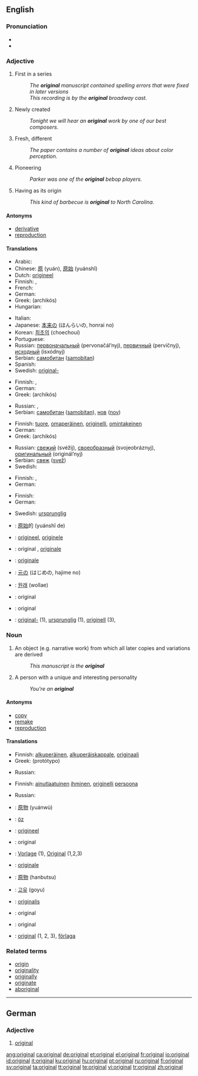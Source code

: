 {{see|Original}}
==English==

{{rank|quickly|lie|supposed|816|original|provide|determined|month}}

===Pronunciation===
* {{IPA|/əˈɹɪʤənl/}}
* {{audio|en-us-original.ogg|Audio (US)}}

===Adjective===
{{en-adj}}

# {{not comparable}} First in a series
#: ''The '''original''' manuscript contained spelling errors that were fixed in later versions''
#: ''This recording is by the '''original''' broadway cast.''
# {{not comparable}} Newly created
#: ''Tonight we will hear an '''original''' work by one of our best composers.''
# {{comparable}} Fresh, different
#: ''The paper contains a number of '''original''' ideas about color perception.''
# {{not comparable}} Pioneering
#: ''Parker was one of the '''original''' bebop players.''
# {{not comparable}} Having as its origin
#: ''This kind of barbecue is '''original''' to North Carolina.''

====Antonyms====
* [[derivative]]
* [[reproduction]]

====Translations====
{{trans-top|first in a series}}
* Arabic: {{Arab|[[اصلي|أصْلِيّ]]}} {{IPAchar|(’aʂlī)}}
* Chinese: [[原]] (yuán), [[原始]] (yuánshǐ)
* Dutch: [[origineel]]
* Finnish: {{t+|fi|alkuperäinen}}, {{t+|fi|ensimmäinen}}
* French: {{t+|fr|original}}
* German: {{t+|de|original}}
* Greek: {{t|el|αρχικός|m|sc=Grek}} (archikós)
* Hungarian: {{t+|hu|eredeti}}
{{trans-mid}}
* Italian: {{t+|it|originale}}
* Japanese: [[本来]]の (ほんらいの, honrai no)
* Korean: [[최초의]] (choechoui)
* Portuguese: {{t+|pt|original}}
* Russian: [[первоначальный]] (pervonačál’nyj), [[первичный]] (pervíčnyj), [[исходный]] (isxódnyj)
* Serbian: [[самобитан]] ([[samobitan]])
* Spanish: {{t-|es|original}}
* Swedish: [[original-]]
{{trans-bottom}}

{{trans-top|newly created}}
* Finnish: {{t+|fi|tuore}}, {{t+|fi|alkuperäinen}}
* German: {{t+|de|original}}
* Greek: {{t|el|αρχικός|m|sc=Grek}} (archikós)
{{trans-mid}}
* Russian: {{t+|ru|новый|tr=nóvyj|sc=Cyrl}}, {{t+|ru|свежий|tr=svéžij|sc=Cyrl}}
* Serbian: [[самобитан]] ([[samobitan]]), [[нов]] ([[nov]])
{{trans-bottom}}

{{trans-top|fresh, different}}
* Finnish: [[tuore]], [[omaperäinen]], [[originelli]], [[omintakeinen]]
* German: {{t+|de|originell}}
* Greek: {{t|el|αρχικός|m|sc=Grek}} (archikós)
{{trans-mid}}
* Russian: [[свежий]] (svéžij), [[своеобразный]] (svojeobráznyj), [[оригинальный]] (originál’nyj)
* Serbian: [[свеж]] ([[svež]])
* Swedish: {{t-|sv|originell}}
{{trans-bottom}}

{{trans-top|pioneering}}
* Finnish: {{t+|fi|alkuperäinen}}, {{t+|fi|ensimmäinen}}
* German: {{t+|de|ursprünglich}}
{{trans-mid}}
{{trans-bottom}}

{{trans-top|having as its origin}}
* Finnish: {{t-|fi|peräisin}}
* German: {{t+|de|ursprünglich}}
{{trans-mid}}
* Swedish: [[ursprunglig]]
{{trans-bottom}}

{{checktrans}}
{{trans-top|translations to be checked}}
* {{ttbc|Chinese}}: [[原始]]的 (yuánshǐ de)
* {{ttbc|Dutch}}: [[origineel]], [[originele]]
* {{ttbc|French}}: original {{m}}, [[originale]] {{f}}
* {{ttbc|Italian}}: [[originale]] {{m|f}}
* {{ttbc|Japanese}}: [[元]]の (はじめの, hajime no)
{{trans-mid}}
* {{ttbc|Korean}}: [[원래]] (wollae)
* {{ttbc|Portuguese}}: original {{m|f}}
* {{ttbc|Spanish}}: original {{m|f}}
* {{ttbc|Swedish}}: [[original-]] (1), [[ursprunglig]] (1), [[originell]] (3),
{{trans-bottom}}

===Noun===
{{en-noun}}

# An object (e.g. narrative work) from which all later copies and variations are derived
#: ''This manuscript is the '''original'''''
# A person with a unique and interesting personality
#: ''You're an '''original'''''

====Antonyms====

* [[copy]]
* [[remake]]
* [[reproduction]]

====Translations====
{{trans-top|object from which all later copies and variations are derived}}
* Finnish: [[alkuperäinen]], [[alkuperäiskappale]], [[originaali]]
* Greek: {{t|el|πρωτότυπο|n|sc=Grek}} (protótypo)
{{trans-mid}}
* Russian: {{t+|ru|оригинал|m|tr=originál|sc=Cyrl}}
{{trans-bottom}}

{{trans-top|person with a unique and interesting personality}}
* Finnish: [[ainutlaatuinen]] [[ihminen]], [[originelli]] [[persoona]]
{{trans-mid}}
* Russian: {{t+|ru|оригинал|m|tr=originál|sc=Cyrl}}
{{trans-bottom}}

{{checktrans}}
{{trans-top|translations to be checked}}
* {{ttbc|Chinese}}: [[原物]] (yuánwù)
* {{ttbc|Crimean Tatar}}: [[öz]]
* {{ttbc|Dutch}}: [[origineel]]
* {{ttbc|French}}: original {{m}}
* {{ttbc|German}}: [[Vorlage]] {{f}} (1), [[Original]] {{n}} (1,2,3)
* {{ttbc|Italian}}: [[originale]] {{m}}
* {{ttbc|Japanese}}: [[原物]] (hanbutsu)
* {{ttbc|Korean}}: [[고유]] (goyu)
* {{ttbc|Latin}}: [[originalis]]
* {{ttbc|Portuguese}}: original {{m}}
* {{ttbc|Spanish}}: original {{m}}
* {{ttbc|Swedish}}: [[original#Swedish|original]] {{n}} (1, 2, 3), [[förlaga]] {{c}}
{{trans-bottom}}

===Related terms===
* [[origin]]
* [[originality]]
* [[originally]]
* [[originate]]
* [[aboriginal]]

----

==German==

===Adjective===
{{de-adj|-}}

# [[#English|original]]

[[ang:original]]
[[ca:original]]
[[de:original]]
[[et:original]]
[[el:original]]
[[fr:original]]
[[io:original]]
[[id:original]]
[[it:original]]
[[ku:original]]
[[hu:original]]
[[pt:original]]
[[ru:original]]
[[fi:original]]
[[sv:original]]
[[ta:original]]
[[tt:original]]
[[te:original]]
[[vi:original]]
[[tr:original]]
[[zh:original]]